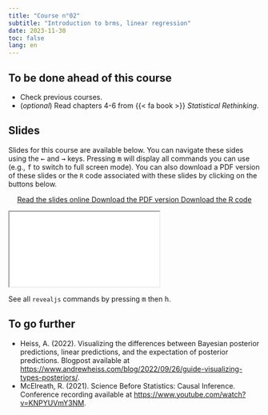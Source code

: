 ```yaml
---
title: "Course n°02"
subtitle: "Introduction to brms, linear regression"
date: 2023-11-30
toc: false
lang: en
---
```


## To be done ahead of this course

- Check previous courses.
- (*optional*) Read chapters 4-6 from {{< fa book >}} *Statistical Rethinking*.

## Slides

Slides for this course are available below. You can navigate these sides using the <kbd>←</kbd> and <kbd>→</kbd> keys. Pressing <kbd>m</kbd> will display all commands you can use (e.g., <kbd>f</kbd> to switch to full screen mode). You can also download a PDF version of these slides or the `R` code associated with these slides by clicking on the buttons below.

<p class="buttons" style="text-align:center;"><a class="btn btn-danger" target="_blank" href="../slides/html/course02.html"><i class="fa-solid fa-arrow-up-right-from-square"></i> Read the slides online </a> <a class="btn btn-danger" target="_blank" href="../slides/pdf/cours02.pdf" role="button"><i class="fa-solid fa-file-pdf"></i> Download the PDF version </a> <a class="btn btn-danger" target="_blank" href="../slides/code/course02.R"><i class="fa-solid fa-code"></i> Download the R code </a> </p>

<div class="ratio ratio-16x9"> <iframe src="../slides/html/course02.html"></iframe> </div>

::: {.callout-tip}
See all `revealjs` commands by pressing <kbd>m</kbd> then <kbd>h</kbd>.
:::

## To go further

- Heiss, A. (2022). Visualizing the differences between Bayesian posterior predictions, linear predictions, and the expectation of posterior predictions. Blogpost available at <https://www.andrewheiss.com/blog/2022/09/26/guide-visualizing-types-posteriors/>.
- McElreath, R. (2021). Science Before Statistics: Causal Inference. Conference recording available at <https://www.youtube.com/watch?v=KNPYUVmY3NM>.

